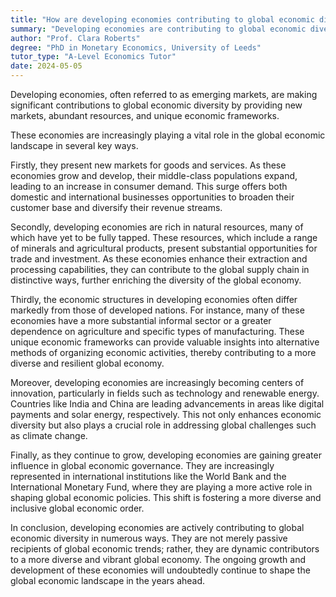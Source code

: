 ```yaml
---
title: "How are developing economies contributing to global economic diversity?"
summary: "Developing economies are contributing to global economic diversity by offering new markets, resources, and unique economic structures."
author: "Prof. Clara Roberts"
degree: "PhD in Monetary Economics, University of Leeds"
tutor_type: "A-Level Economics Tutor"
date: 2024-05-05
---
```


Developing economies, often referred to as emerging markets, are making significant contributions to global economic diversity by providing new markets, abundant resources, and unique economic frameworks.

These economies are increasingly playing a vital role in the global economic landscape in several key ways. 

Firstly, they present new markets for goods and services. As these economies grow and develop, their middle-class populations expand, leading to an increase in consumer demand. This surge offers both domestic and international businesses opportunities to broaden their customer base and diversify their revenue streams.

Secondly, developing economies are rich in natural resources, many of which have yet to be fully tapped. These resources, which include a range of minerals and agricultural products, present substantial opportunities for trade and investment. As these economies enhance their extraction and processing capabilities, they can contribute to the global supply chain in distinctive ways, further enriching the diversity of the global economy.

Thirdly, the economic structures in developing economies often differ markedly from those of developed nations. For instance, many of these economies have a more substantial informal sector or a greater dependence on agriculture and specific types of manufacturing. These unique economic frameworks can provide valuable insights into alternative methods of organizing economic activities, thereby contributing to a more diverse and resilient global economy.

Moreover, developing economies are increasingly becoming centers of innovation, particularly in fields such as technology and renewable energy. Countries like India and China are leading advancements in areas like digital payments and solar energy, respectively. This not only enhances economic diversity but also plays a crucial role in addressing global challenges such as climate change.

Finally, as they continue to grow, developing economies are gaining greater influence in global economic governance. They are increasingly represented in international institutions like the World Bank and the International Monetary Fund, where they are playing a more active role in shaping global economic policies. This shift is fostering a more diverse and inclusive global economic order.

In conclusion, developing economies are actively contributing to global economic diversity in numerous ways. They are not merely passive recipients of global economic trends; rather, they are dynamic contributors to a more diverse and vibrant global economy. The ongoing growth and development of these economies will undoubtedly continue to shape the global economic landscape in the years ahead.
    